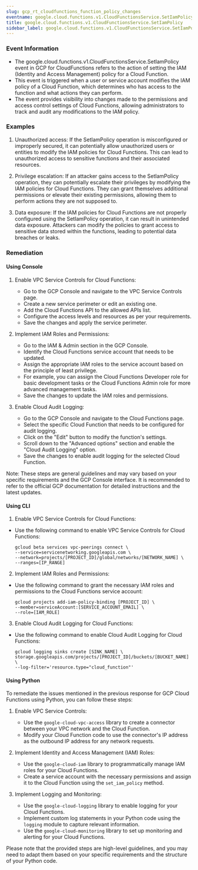 ```yaml
--- 
slug: gcp_rt_cloudfunctions_function_policy_changes
eventname: google.cloud.functions.v1.CloudFunctionsService.SetIamPolicy
title: google.cloud.functions.v1.CloudFunctionsService.SetIamPolicy
sidebar_label: google.cloud.functions.v1.CloudFunctionsService.SetIamPolicy
---
```

                       
### Event Information

- The google.cloud.functions.v1.CloudFunctionsService.SetIamPolicy event in GCP for CloudFunctions refers to the action of setting the IAM (Identity and Access Management) policy for a Cloud Function.
- This event is triggered when a user or service account modifies the IAM policy of a Cloud Function, which determines who has access to the function and what actions they can perform.
- The event provides visibility into changes made to the permissions and access control settings of Cloud Functions, allowing administrators to track and audit any modifications to the IAM policy.


### Examples

1. Unauthorized access: If the SetIamPolicy operation is misconfigured or improperly secured, it can potentially allow unauthorized users or entities to modify the IAM policies for Cloud Functions. This can lead to unauthorized access to sensitive functions and their associated resources.

2. Privilege escalation: If an attacker gains access to the SetIamPolicy operation, they can potentially escalate their privileges by modifying the IAM policies for Cloud Functions. They can grant themselves additional permissions or elevate their existing permissions, allowing them to perform actions they are not supposed to.

3. Data exposure: If the IAM policies for Cloud Functions are not properly configured using the SetIamPolicy operation, it can result in unintended data exposure. Attackers can modify the policies to grant access to sensitive data stored within the functions, leading to potential data breaches or leaks.

### Remediation

#### Using Console

1. Enable VPC Service Controls for Cloud Functions:
   - Go to the GCP Console and navigate to the VPC Service Controls page.
   - Create a new service perimeter or edit an existing one.
   - Add the Cloud Functions API to the allowed APIs list.
   - Configure the access levels and resources as per your requirements.
   - Save the changes and apply the service perimeter.

2. Implement IAM Roles and Permissions:
   - Go to the IAM & Admin section in the GCP Console.
   - Identify the Cloud Functions service account that needs to be updated.
   - Assign the appropriate IAM roles to the service account based on the principle of least privilege.
   - For example, you can assign the Cloud Functions Developer role for basic development tasks or the Cloud Functions Admin role for more advanced management tasks.
   - Save the changes to update the IAM roles and permissions.

3. Enable Cloud Audit Logging:
   - Go to the GCP Console and navigate to the Cloud Functions page.
   - Select the specific Cloud Function that needs to be configured for audit logging.
   - Click on the "Edit" button to modify the function's settings.
   - Scroll down to the "Advanced options" section and enable the "Cloud Audit Logging" option.
   - Save the changes to enable audit logging for the selected Cloud Function.

Note: These steps are general guidelines and may vary based on your specific requirements and the GCP Console interface. It is recommended to refer to the official GCP documentation for detailed instructions and the latest updates.

#### Using CLI

1. Enable VPC Service Controls for Cloud Functions:
- Use the following command to enable VPC Service Controls for Cloud Functions:
  ```
  gcloud beta services vpc-peerings connect \
  --service=servicenetworking.googleapis.com \
  --network=projects/[PROJECT_ID]/global/networks/[NETWORK_NAME] \
  --ranges=[IP_RANGE]
  ```

2. Implement IAM Roles and Permissions:
- Use the following command to grant the necessary IAM roles and permissions to the Cloud Functions service account:
  ```
  gcloud projects add-iam-policy-binding [PROJECT_ID] \
  --member=serviceAccount:[SERVICE_ACCOUNT_EMAIL] \
  --role=[IAM_ROLE]
  ```

3. Enable Cloud Audit Logging for Cloud Functions:
- Use the following command to enable Cloud Audit Logging for Cloud Functions:
  ```
  gcloud logging sinks create [SINK_NAME] \
  storage.googleapis.com/projects/[PROJECT_ID]/buckets/[BUCKET_NAME] \
  --log-filter='resource.type="cloud_function"'
  ```

#### Using Python

To remediate the issues mentioned in the previous response for GCP Cloud Functions using Python, you can follow these steps:

1. Enable VPC Service Controls:
   - Use the `google-cloud-vpc-access` library to create a connector between your VPC network and the Cloud Function.
   - Modify your Cloud Function code to use the connector's IP address as the outbound IP address for any network requests.

2. Implement Identity and Access Management (IAM) Roles:
   - Use the `google-cloud-iam` library to programmatically manage IAM roles for your Cloud Functions.
   - Create a service account with the necessary permissions and assign it to the Cloud Function using the `set_iam_policy` method.

3. Implement Logging and Monitoring:
   - Use the `google-cloud-logging` library to enable logging for your Cloud Functions.
   - Implement custom log statements in your Python code using the `logging` module to capture relevant information.
   - Use the `google-cloud-monitoring` library to set up monitoring and alerting for your Cloud Functions.

Please note that the provided steps are high-level guidelines, and you may need to adapt them based on your specific requirements and the structure of your Python code.


 